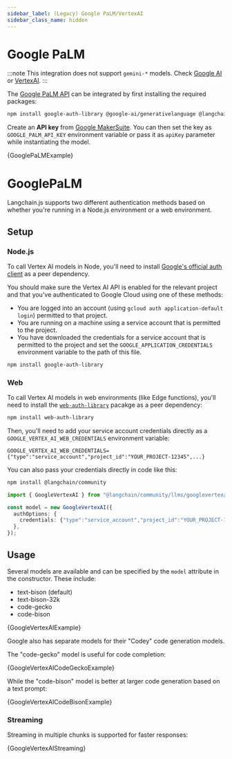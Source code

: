 ```yaml
---
sidebar_label: (Legacy) Google PaLM/VertexAI
sidebar_class_name: hidden
---
```



# Google PaLM

:::note
This integration does not support `gemini-*` models. Check [Google AI](/docs/integrations/chat/google_generativeai) or [VertexAI](/docs/integrations/llms/google_vertex_ai).
:::

The [Google PaLM API](https://developers.generativeai.google/products/palm) can be integrated by first
installing the required packages:


<IntegrationInstallTooltip></IntegrationInstallTooltip>

```bash npm2yarn
npm install google-auth-library @google-ai/generativelanguage @langchain/community
```

Create an **API key** from [Google MakerSuite](https://makersuite.google.com/app/apikey). You can then set
the key as `GOOGLE_PALM_API_KEY` environment variable or pass it as `apiKey` parameter while instantiating
the model.


<CodeBlock language="typescript">{GooglePaLMExample}</CodeBlock>

# GooglePaLM

Langchain.js supports two different authentication methods based on whether
you're running in a Node.js environment or a web environment.

## Setup

### Node.js

To call Vertex AI models in Node, you'll need to install [Google's official auth client](https://www.npmjs.com/package/google-auth-library) as a peer dependency.

You should make sure the Vertex AI API is
enabled for the relevant project and that you've authenticated to
Google Cloud using one of these methods:

- You are logged into an account (using `gcloud auth application-default login`)
  permitted to that project.
- You are running on a machine using a service account that is permitted
  to the project.
- You have downloaded the credentials for a service account that is permitted
  to the project and set the `GOOGLE_APPLICATION_CREDENTIALS` environment
  variable to the path of this file.

```bash npm2yarn
npm install google-auth-library
```

### Web

To call Vertex AI models in web environments (like Edge functions), you'll need to install
the [`web-auth-library`](https://github.com/kriasoft/web-auth-library) pacakge as a peer dependency:

```bash npm2yarn
npm install web-auth-library
```

Then, you'll need to add your service account credentials directly as a `GOOGLE_VERTEX_AI_WEB_CREDENTIALS` environment variable:

```
GOOGLE_VERTEX_AI_WEB_CREDENTIALS={"type":"service_account","project_id":"YOUR_PROJECT-12345",...}
```

You can also pass your credentials directly in code like this:

<IntegrationInstallTooltip></IntegrationInstallTooltip>

```bash npm2yarn
npm install @langchain/community
```

```typescript
import { GoogleVertexAI } from "@langchain/community/llms/googlevertexai";

const model = new GoogleVertexAI({
  authOptions: {
    credentials: {"type":"service_account","project_id":"YOUR_PROJECT-12345",...},
  },
});
```

## Usage

Several models are available and can be specified by the `model` attribute
in the constructor. These include:

- text-bison (default)
- text-bison-32k
- code-gecko
- code-bison


<CodeBlock language="typescript">{GoogleVertexAIExample}</CodeBlock>

Google also has separate models for their "Codey" code generation models.

The "code-gecko" model is useful for code completion:


<CodeBlock language="typescript">{GoogleVertexAICodeGeckoExample}</CodeBlock>

While the "code-bison" model is better at larger code generation based on
a text prompt:


<CodeBlock language="typescript">{GoogleVertexAICodeBisonExample}</CodeBlock>

### Streaming

Streaming in multiple chunks is supported for faster responses:


<CodeBlock language="typescript">{GoogleVertexAIStreaming}</CodeBlock>
